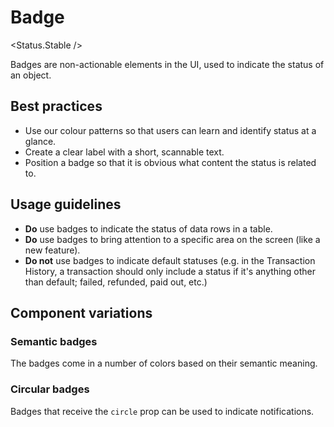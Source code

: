 
# Badge

<Status.Stable />

Badges are non-actionable elements in the UI, used to indicate the status of an object.

<Story id="components-badge--base" />

<Props of={Badge} />

## Best practices

- Use our colour patterns so that users can learn and identify status at a glance.
- Create a clear label with a short, scannable text.
- Position a badge so that it is obvious what content the status is related to.

## Usage guidelines

- **Do** use badges to indicate the status of data rows in a table.
- **Do** use badges to bring attention to a specific area on the screen (like a
  new feature).
- **Do not** use badges to indicate default statuses (e.g. in the Transaction
  History, a transaction should only include a status if it's anything other
  than default; failed, refunded, paid out, etc.)

## Component variations

### Semantic badges

The badges come in a number of colors based on their semantic meaning.

<Story id="components-badge--colors" />

### Circular badges

Badges that receive the `circle` prop can be used to indicate notifications.

<Story id="components-badge--circular" />
